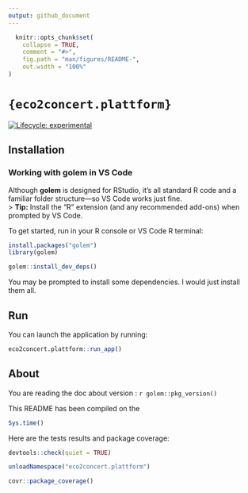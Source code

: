 ```yaml
---
output: github_document
---
```


<!-- README.md is generated from README.Rmd. Please edit that file -->

```r
  knitr::opts_chunk$set(
    collapse = TRUE,
    comment = "#>",
    fig.path = "man/figures/README-",
    out.width = "100%"
)
```

# `{eco2concert.plattform}`

<!-- badges: start -->
[![Lifecycle: experimental](https://img.shields.io/badge/lifecycle-experimental-orange.svg)](https://lifecycle.r-lib.org/articles/stages.html#experimental)
<!-- badges: end -->

## Installation

### Working with **golem** in VS Code  
Although **golem** is designed for RStudio, it’s all standard R code and a familiar folder structure—so VS Code works just fine.  
> **Tip:** Install the “R” extension (and any recommended add-ons) when prompted by VS Code.

To get started, run in your R console or VS Code R terminal:

```r
install.packages("golem")
library(golem)

golem::install_dev_deps()
```
You may be prompted to install some dependencies. I would just install them all.


## Run

You can launch the application by running:

```r
eco2concert.plattform::run_app()
```

## About

You are reading the doc about version : `r golem::pkg_version()`

This README has been compiled on the

```r
Sys.time()
```

Here are the tests results and package coverage:

```r
devtools::check(quiet = TRUE)
```

```r
unloadNamespace("eco2concert.plattform")
```

```r
covr::package_coverage()
```
